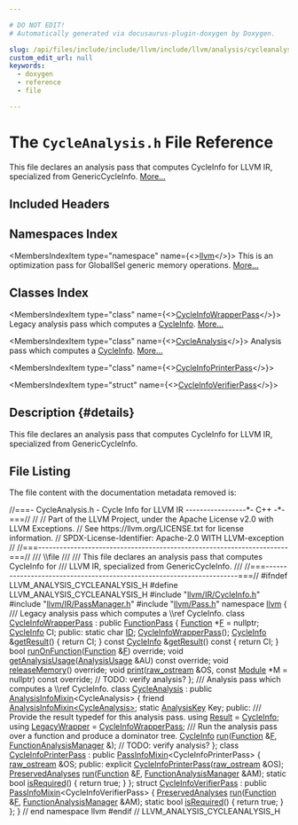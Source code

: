 ```yaml
---

# DO NOT EDIT!
# Automatically generated via docusaurus-plugin-doxygen by Doxygen.

slug: /api/files/include/include/llvm/include/llvm/analysis/cycleanalysis-h
custom_edit_url: null
keywords:
  - doxygen
  - reference
  - file

---
```





# The `CycleAnalysis.h` File Reference

<DoxygenPage pluginConfig={pluginConfig}>

This file declares an analysis pass that computes CycleInfo for LLVM IR, specialized from GenericCycleInfo. <a href="#details">More...</a>

## Included Headers

<IncludesList>
<IncludesListItem
  filePath="llvm/IR/CycleInfo.h"
  permalink="/docs/api/files/include/include/llvm/include/llvm/ir/cycleinfo-h"
  isLocal="true" />
<IncludesListItem
  filePath="llvm/IR/PassManager.h"
  permalink="/docs/api/files/include/include/llvm/include/llvm/ir/passmanager-h"
  isLocal="true" />
<IncludesListItem
  filePath="llvm/Pass.h"
  permalink="/docs/api/files/include/include/llvm/pass-h"
  isLocal="true" />
</IncludesList>

## Namespaces Index

<MembersIndex>

<MembersIndexItem
  type="namespace"
  name={<><a href="/docs/api/namespaces/llvm">llvm</a></>}>
This is an optimization pass for GlobalISel generic memory operations. <a href="/docs/api/namespaces/llvm/#details">More...</a>
</MembersIndexItem>

</MembersIndex>

## Classes Index

<MembersIndex>

<MembersIndexItem
  type="class"
  name={<><a href="/docs/api/classes/llvm/cycleinfowrapperpass">CycleInfoWrapperPass</a></>}>
Legacy analysis pass which computes a <a href="/docs/api/namespaces/llvm/#afdb65a469d6a946a06be1765b1d8b5b4">CycleInfo</a>. <a href="/docs/api/classes/llvm/cycleinfowrapperpass/#details">More...</a>
</MembersIndexItem>

<MembersIndexItem
  type="class"
  name={<><a href="/docs/api/classes/llvm/cycleanalysis">CycleAnalysis</a></>}>
Analysis pass which computes a <a href="/docs/api/namespaces/llvm/#afdb65a469d6a946a06be1765b1d8b5b4">CycleInfo</a>. <a href="/docs/api/classes/llvm/cycleanalysis/#details">More...</a>
</MembersIndexItem>

<MembersIndexItem
  type="class"
  name={<><a href="/docs/api/classes/llvm/cycleinfoprinterpass">CycleInfoPrinterPass</a></>}>
</MembersIndexItem>

<MembersIndexItem
  type="struct"
  name={<><a href="/docs/api/structs/llvm/cycleinfoverifierpass">CycleInfoVerifierPass</a></>}>
</MembersIndexItem>

</MembersIndex>

## Description {#details}

This file declares an analysis pass that computes CycleInfo for LLVM IR, specialized from GenericCycleInfo.

## File Listing

The file content with the documentation metadata removed is:

<ProgramListing>

<Link id="l00001" /><CodeLine lineNumber="1"><Highlight kind="comment">//===- CycleAnalysis.h - Cycle Info for LLVM IR -----------------&#42;- C++ -&#42;-===//</Highlight><Highlight kind="normal"></Highlight></CodeLine>
<Link id="l00002" /><CodeLine lineNumber="2"><Highlight kind="normal"></Highlight><Highlight kind="comment">//</Highlight><Highlight kind="normal"></Highlight></CodeLine>
<Link id="l00003" /><CodeLine lineNumber="3"><Highlight kind="normal"></Highlight><Highlight kind="comment">// Part of the LLVM Project, under the Apache License v2.0 with LLVM Exceptions.</Highlight><Highlight kind="normal"></Highlight></CodeLine>
<Link id="l00004" /><CodeLine lineNumber="4"><Highlight kind="normal"></Highlight><Highlight kind="comment">// See https://llvm.org/LICENSE.txt for license information.</Highlight><Highlight kind="normal"></Highlight></CodeLine>
<Link id="l00005" /><CodeLine lineNumber="5"><Highlight kind="normal"></Highlight><Highlight kind="comment">// SPDX-License-Identifier: Apache-2.0 WITH LLVM-exception</Highlight><Highlight kind="normal"></Highlight></CodeLine>
<Link id="l00006" /><CodeLine lineNumber="6"><Highlight kind="normal"></Highlight><Highlight kind="comment">//</Highlight><Highlight kind="normal"></Highlight></CodeLine>
<Link id="l00007" /><CodeLine lineNumber="7"><Highlight kind="normal"></Highlight><Highlight kind="comment">//===----------------------------------------------------------------------===//</Highlight><Highlight kind="comment"></Highlight></CodeLine>
<Link id="l00008" /><CodeLine lineNumber="8"><Highlight kind="comment">/// \\file</Highlight></CodeLine>
<Link id="l00009" /><CodeLine lineNumber="9"><Highlight kind="comment">///</Highlight></CodeLine>
<Link id="l00010" /><CodeLine lineNumber="10"><Highlight kind="comment">/// This file declares an analysis pass that computes CycleInfo for</Highlight></CodeLine>
<Link id="l00011" /><CodeLine lineNumber="11"><Highlight kind="comment">/// LLVM IR, specialized from GenericCycleInfo.</Highlight></CodeLine>
<Link id="l00012" /><CodeLine lineNumber="12"><Highlight kind="comment">///</Highlight><Highlight kind="normal"></Highlight></CodeLine>
<Link id="l00013" /><CodeLine lineNumber="13"><Highlight kind="normal"></Highlight><Highlight kind="comment">//===----------------------------------------------------------------------===//</Highlight><Highlight kind="normal"></Highlight></CodeLine>
<Link id="l00014" /><CodeLine lineNumber="14"><Highlight kind="normal"></Highlight></CodeLine>
<Link id="l00015" /><CodeLine lineNumber="15"><Highlight kind="normal"></Highlight><Highlight kind="preprocessor">#ifndef LLVM&#95;ANALYSIS&#95;CYCLEANALYSIS&#95;H</Highlight><Highlight kind="normal"></Highlight></CodeLine>
<Link id="l00016" /><CodeLine lineNumber="16"><Highlight kind="normal"></Highlight><Highlight kind="preprocessor">#define LLVM&#95;ANALYSIS&#95;CYCLEANALYSIS&#95;H</Highlight><Highlight kind="normal"></Highlight></CodeLine>
<Link id="l00017" /><CodeLine lineNumber="17"><Highlight kind="normal"></Highlight></CodeLine>
<Link id="l00018" /><CodeLine lineNumber="18"><Highlight kind="normal"></Highlight><Highlight kind="preprocessor">#include &quot;<a href="/docs/api/files/include/include/llvm/include/llvm/ir/cycleinfo-h">llvm/IR/CycleInfo.h</a>&quot;</Highlight><Highlight kind="normal"></Highlight></CodeLine>
<Link id="l00019" /><CodeLine lineNumber="19"><Highlight kind="normal"></Highlight><Highlight kind="preprocessor">#include &quot;<a href="/docs/api/files/include/include/llvm/include/llvm/ir/passmanager-h">llvm/IR/PassManager.h</a>&quot;</Highlight><Highlight kind="normal"></Highlight></CodeLine>
<Link id="l00020" /><CodeLine lineNumber="20"><Highlight kind="normal"></Highlight><Highlight kind="preprocessor">#include &quot;<a href="/docs/api/files/include/include/llvm/pass-h">llvm/Pass.h</a>&quot;</Highlight><Highlight kind="normal"></Highlight></CodeLine>
<Link id="l00021" /><CodeLine lineNumber="21"><Highlight kind="normal"></Highlight></CodeLine>
<Link id="l00022" /><CodeLine lineNumber="22"><Highlight kind="normal"></Highlight><Highlight kind="keyword">namespace </Highlight><Highlight kind="normal"><a href="/docs/api/namespaces/llvm">llvm</a> &#123;</Highlight></CodeLine>
<Link id="l00023" /><CodeLine lineNumber="23"><Highlight kind="normal"></Highlight><Highlight kind="comment"></Highlight></CodeLine>
<Link id="l00024" /><CodeLine lineNumber="24"><Highlight kind="comment">/// Legacy analysis pass which computes a \\ref CycleInfo.</Highlight><Highlight kind="normal"></Highlight></CodeLine>
<Link id="l00025" /><CodeLine lineNumber="25" lineLink="/docs/api/classes/llvm/cycleinfowrapperpass"><Highlight kind="normal"></Highlight><Highlight kind="keyword">class </Highlight><Highlight kind="normal"><a href="/docs/api/classes/llvm/cycleinfowrapperpass/#a3b6224f94970e54990302908ea595efb">CycleInfoWrapperPass</a> : </Highlight><Highlight kind="keyword">public</Highlight><Highlight kind="normal"> <a href="/docs/api/classes/llvm/functionpass/#a7691d83e3561f781cae4ce4a01bdfa93">FunctionPass</a> &#123;</Highlight></CodeLine>
<Link id="l00026" /><CodeLine lineNumber="26"><Highlight kind="normal">  <a href="/docs/api/classes/llvm/function">Function</a> &#42;<a href="/docs/api/files/lib/lib/support/md5-cpp/#a96d73bbd7af15cb1fc38c3f4a3bd82e9">F</a> = </Highlight><Highlight kind="keyword">nullptr</Highlight><Highlight kind="normal">;</Highlight></CodeLine>
<Link id="l00027" /><CodeLine lineNumber="27"><Highlight kind="normal">  <a href="/docs/api/namespaces/llvm/#afdb65a469d6a946a06be1765b1d8b5b4">CycleInfo</a> CI;</Highlight></CodeLine>
<Link id="l00028" /><CodeLine lineNumber="28"><Highlight kind="normal"></Highlight></CodeLine>
<Link id="l00029" /><CodeLine lineNumber="29"><Highlight kind="normal"></Highlight><Highlight kind="keyword">public</Highlight><Highlight kind="normal">:</Highlight></CodeLine>
<Link id="l00030" /><CodeLine lineNumber="30" lineLink="/docs/api/classes/llvm/cycleinfowrapperpass/#a528927e316bb5e88f61d33077b96d66e"><Highlight kind="normal">  </Highlight><Highlight kind="keyword">static</Highlight><Highlight kind="normal"> </Highlight><Highlight kind="keywordtype">char</Highlight><Highlight kind="normal"> <a href="/docs/api/classes/llvm/cycleinfowrapperpass/#a528927e316bb5e88f61d33077b96d66e">ID</a>;</Highlight></CodeLine>
<Link id="l00031" /><CodeLine lineNumber="31"><Highlight kind="normal"></Highlight></CodeLine>
<Link id="l00032" /><CodeLine lineNumber="32"><Highlight kind="normal">  <a href="/docs/api/classes/llvm/cycleinfowrapperpass/#a3b6224f94970e54990302908ea595efb">CycleInfoWrapperPass</a>();</Highlight></CodeLine>
<Link id="l00033" /><CodeLine lineNumber="33"><Highlight kind="normal"></Highlight></CodeLine>
<Link id="l00034" /><CodeLine lineNumber="34" lineLink="/docs/api/classes/llvm/cycleinfowrapperpass/#aa6634b712dc72bdc8a8a591deba21028"><Highlight kind="normal">  <a href="/docs/api/namespaces/llvm/#afdb65a469d6a946a06be1765b1d8b5b4">CycleInfo</a> &amp;<a href="/docs/api/classes/llvm/cycleinfowrapperpass/#aa6634b712dc72bdc8a8a591deba21028">getResult</a>() &#123; </Highlight><Highlight kind="keywordflow">return</Highlight><Highlight kind="normal"> CI; &#125;</Highlight></CodeLine>
<Link id="l00035" /><CodeLine lineNumber="35" lineLink="/docs/api/classes/llvm/cycleinfowrapperpass/#aceebe2d41e7bb3dfc35aafec789be5e5"><Highlight kind="normal">  </Highlight><Highlight kind="keyword">const</Highlight><Highlight kind="normal"> <a href="/docs/api/namespaces/llvm/#afdb65a469d6a946a06be1765b1d8b5b4">CycleInfo</a> &amp;<a href="/docs/api/classes/llvm/cycleinfowrapperpass/#aceebe2d41e7bb3dfc35aafec789be5e5">getResult</a>()</Highlight><Highlight kind="keyword"> const </Highlight><Highlight kind="normal">&#123; </Highlight><Highlight kind="keywordflow">return</Highlight><Highlight kind="normal"> CI; &#125;</Highlight></CodeLine>
<Link id="l00036" /><CodeLine lineNumber="36"><Highlight kind="normal"></Highlight></CodeLine>
<Link id="l00037" /><CodeLine lineNumber="37"><Highlight kind="normal">  </Highlight><Highlight kind="keywordtype">bool</Highlight><Highlight kind="normal"> <a href="/docs/api/classes/llvm/cycleinfowrapperpass/#a9b327094f5781a774f9d6978a6f10b6a">runOnFunction</a>(<a href="/docs/api/classes/llvm/function">Function</a> &amp;<a href="/docs/api/files/lib/lib/support/md5-cpp/#a96d73bbd7af15cb1fc38c3f4a3bd82e9">F</a>) </Highlight><Highlight kind="keyword">override</Highlight><Highlight kind="normal">;</Highlight></CodeLine>
<Link id="l00038" /><CodeLine lineNumber="38"><Highlight kind="normal">  </Highlight><Highlight kind="keywordtype">void</Highlight><Highlight kind="normal"> <a href="/docs/api/classes/llvm/cycleinfowrapperpass/#a26e67390cbefc6ab4a4385cad81cc584">getAnalysisUsage</a>(<a href="/docs/api/classes/llvm/analysisusage">AnalysisUsage</a> &amp;AU) </Highlight><Highlight kind="keyword">const override</Highlight><Highlight kind="normal">;</Highlight></CodeLine>
<Link id="l00039" /><CodeLine lineNumber="39"><Highlight kind="normal">  </Highlight><Highlight kind="keywordtype">void</Highlight><Highlight kind="normal"> <a href="/docs/api/classes/llvm/cycleinfowrapperpass/#aaa14fe975f1a870544c30df8985b2c9d">releaseMemory</a>() </Highlight><Highlight kind="keyword">override</Highlight><Highlight kind="normal">;</Highlight></CodeLine>
<Link id="l00040" /><CodeLine lineNumber="40"><Highlight kind="normal">  </Highlight><Highlight kind="keywordtype">void</Highlight><Highlight kind="normal"> <a href="/docs/api/classes/llvm/cycleinfowrapperpass/#a755b5beee2c1d36f5c6accce1e05140f">print</a>(<a href="/docs/api/classes/llvm/raw-ostream">raw&#95;ostream</a> &amp;OS, </Highlight><Highlight kind="keyword">const</Highlight><Highlight kind="normal"> <a href="/docs/api/classes/llvm/module">Module</a> &#42;M = </Highlight><Highlight kind="keyword">nullptr</Highlight><Highlight kind="normal">) </Highlight><Highlight kind="keyword">const override</Highlight><Highlight kind="normal">;</Highlight></CodeLine>
<Link id="l00041" /><CodeLine lineNumber="41"><Highlight kind="normal"></Highlight></CodeLine>
<Link id="l00042" /><CodeLine lineNumber="42"><Highlight kind="normal">  </Highlight><Highlight kind="comment">// TODO: verify analysis?</Highlight><Highlight kind="normal"></Highlight></CodeLine>
<Link id="l00043" /><CodeLine lineNumber="43"><Highlight kind="normal">&#125;;</Highlight></CodeLine>
<Link id="l00044" /><CodeLine lineNumber="44"><Highlight kind="normal"></Highlight><Highlight kind="comment"></Highlight></CodeLine>
<Link id="l00045" /><CodeLine lineNumber="45"><Highlight kind="comment">/// Analysis pass which computes a \\ref CycleInfo.</Highlight><Highlight kind="normal"></Highlight></CodeLine>
<Link id="l00046" /><CodeLine lineNumber="46" lineLink="/docs/api/classes/llvm/cycleanalysis"><Highlight kind="normal"></Highlight><Highlight kind="keyword">class </Highlight><Highlight kind="normal"><a href="/docs/api/classes/llvm/cycleanalysis">CycleAnalysis</a> : </Highlight><Highlight kind="keyword">public</Highlight><Highlight kind="normal"> <a href="/docs/api/structs/llvm/analysisinfomixin">AnalysisInfoMixin</a>&lt;CycleAnalysis&gt; &#123;</Highlight></CodeLine>
<Link id="l00047" /><CodeLine lineNumber="47"><Highlight kind="normal">  </Highlight><Highlight kind="keyword">friend</Highlight><Highlight kind="normal"> <a href="/docs/api/structs/llvm/analysisinfomixin">AnalysisInfoMixin&lt;CycleAnalysis&gt;</a>;</Highlight></CodeLine>
<Link id="l00048" /><CodeLine lineNumber="48"><Highlight kind="normal">  </Highlight><Highlight kind="keyword">static</Highlight><Highlight kind="normal"> <a href="/docs/api/structs/llvm/analysiskey">AnalysisKey</a> Key;</Highlight></CodeLine>
<Link id="l00049" /><CodeLine lineNumber="49"><Highlight kind="normal"></Highlight></CodeLine>
<Link id="l00050" /><CodeLine lineNumber="50"><Highlight kind="normal"></Highlight><Highlight kind="keyword">public</Highlight><Highlight kind="normal">:</Highlight><Highlight kind="comment"></Highlight></CodeLine>
<Link id="l00051" /><CodeLine lineNumber="51"><Highlight kind="comment">  /// Provide the result typedef for this analysis pass.</Highlight><Highlight kind="normal"></Highlight></CodeLine>
<Link id="l00052" /><CodeLine lineNumber="52" lineLink="/docs/api/classes/llvm/cycleanalysis/#a79ddf19071c643a3f1fd8f7057b60857"><Highlight kind="normal">  </Highlight><Highlight kind="keyword">using </Highlight><Highlight kind="normal"><a href="/docs/api/classes/llvm/cycleanalysis/#a79ddf19071c643a3f1fd8f7057b60857">Result</a> = <a href="/docs/api/namespaces/llvm/#afdb65a469d6a946a06be1765b1d8b5b4">CycleInfo</a>;</Highlight></CodeLine>
<Link id="l00053" /><CodeLine lineNumber="53"><Highlight kind="normal"></Highlight></CodeLine>
<Link id="l00054" /><CodeLine lineNumber="54" lineLink="/docs/api/classes/llvm/cycleanalysis/#ad82fefde1860698bb38d5b3fa1e52fae"><Highlight kind="normal">  </Highlight><Highlight kind="keyword">using </Highlight><Highlight kind="normal"><a href="/docs/api/classes/llvm/cycleanalysis/#ad82fefde1860698bb38d5b3fa1e52fae">LegacyWrapper</a> = <a href="/docs/api/classes/llvm/cycleinfowrapperpass">CycleInfoWrapperPass</a>;</Highlight></CodeLine>
<Link id="l00055" /><CodeLine lineNumber="55"><Highlight kind="normal"></Highlight><Highlight kind="comment"></Highlight></CodeLine>
<Link id="l00056" /><CodeLine lineNumber="56"><Highlight kind="comment">  /// Run the analysis pass over a function and produce a dominator tree.</Highlight><Highlight kind="normal"></Highlight></CodeLine>
<Link id="l00057" /><CodeLine lineNumber="57"><Highlight kind="normal">  <a href="/docs/api/namespaces/llvm/#afdb65a469d6a946a06be1765b1d8b5b4">CycleInfo</a> <a href="/docs/api/classes/llvm/cycleanalysis/#add7a1719f5d818684035dca74ae8f1d5">run</a>(<a href="/docs/api/classes/llvm/function">Function</a> &amp;<a href="/docs/api/files/lib/lib/support/md5-cpp/#a96d73bbd7af15cb1fc38c3f4a3bd82e9">F</a>, <a href="/docs/api/namespaces/llvm/#adce09a5a0de0e3177eb00e932734af2f">FunctionAnalysisManager</a> &amp;);</Highlight></CodeLine>
<Link id="l00058" /><CodeLine lineNumber="58"><Highlight kind="normal"></Highlight></CodeLine>
<Link id="l00059" /><CodeLine lineNumber="59"><Highlight kind="normal">  </Highlight><Highlight kind="comment">// TODO: verify analysis?</Highlight><Highlight kind="normal"></Highlight></CodeLine>
<Link id="l00060" /><CodeLine lineNumber="60"><Highlight kind="normal">&#125;;</Highlight></CodeLine>
<Link id="l00061" /><CodeLine lineNumber="61"><Highlight kind="normal"></Highlight></CodeLine>
<Link id="l00062" /><CodeLine lineNumber="62" lineLink="/docs/api/classes/llvm/cycleinfoprinterpass"><Highlight kind="normal"></Highlight><Highlight kind="keyword">class </Highlight><Highlight kind="normal"><a href="/docs/api/classes/llvm/cycleinfoprinterpass/#a39097402fd4e306eeae9153e3e0e4a20">CycleInfoPrinterPass</a> : </Highlight><Highlight kind="keyword">public</Highlight><Highlight kind="normal"> <a href="/docs/api/structs/llvm/passinfomixin">PassInfoMixin</a>&lt;CycleInfoPrinterPass&gt; &#123;</Highlight></CodeLine>
<Link id="l00063" /><CodeLine lineNumber="63"><Highlight kind="normal">  <a href="/docs/api/classes/llvm/raw-ostream">raw&#95;ostream</a> &amp;OS;</Highlight></CodeLine>
<Link id="l00064" /><CodeLine lineNumber="64"><Highlight kind="normal"></Highlight></CodeLine>
<Link id="l00065" /><CodeLine lineNumber="65"><Highlight kind="normal"></Highlight><Highlight kind="keyword">public</Highlight><Highlight kind="normal">:</Highlight></CodeLine>
<Link id="l00066" /><CodeLine lineNumber="66"><Highlight kind="normal">  </Highlight><Highlight kind="keyword">explicit</Highlight><Highlight kind="normal"> <a href="/docs/api/classes/llvm/cycleinfoprinterpass/#a39097402fd4e306eeae9153e3e0e4a20">CycleInfoPrinterPass</a>(<a href="/docs/api/classes/llvm/raw-ostream">raw&#95;ostream</a> &amp;OS);</Highlight></CodeLine>
<Link id="l00067" /><CodeLine lineNumber="67"><Highlight kind="normal">  <a href="/docs/api/classes/llvm/preservedanalyses">PreservedAnalyses</a> <a href="/docs/api/classes/llvm/cycleinfoprinterpass/#a5fe94fefc760afe4f7b178e72299aa39">run</a>(<a href="/docs/api/classes/llvm/function">Function</a> &amp;<a href="/docs/api/files/lib/lib/support/md5-cpp/#a96d73bbd7af15cb1fc38c3f4a3bd82e9">F</a>, <a href="/docs/api/namespaces/llvm/#adce09a5a0de0e3177eb00e932734af2f">FunctionAnalysisManager</a> &amp;AM);</Highlight></CodeLine>
<Link id="l00068" /><CodeLine lineNumber="68" lineLink="/docs/api/classes/llvm/cycleinfoprinterpass/#a276aa9c3ba602d98b4216c20eb7d19d5"><Highlight kind="normal">  </Highlight><Highlight kind="keyword">static</Highlight><Highlight kind="normal"> </Highlight><Highlight kind="keywordtype">bool</Highlight><Highlight kind="normal"> <a href="/docs/api/classes/llvm/cycleinfoprinterpass/#a276aa9c3ba602d98b4216c20eb7d19d5">isRequired</a>() &#123; </Highlight><Highlight kind="keywordflow">return</Highlight><Highlight kind="normal"> </Highlight><Highlight kind="keyword">true</Highlight><Highlight kind="normal">; &#125;</Highlight></CodeLine>
<Link id="l00069" /><CodeLine lineNumber="69"><Highlight kind="normal">&#125;;</Highlight></CodeLine>
<Link id="l00070" /><CodeLine lineNumber="70"><Highlight kind="normal"></Highlight></CodeLine>
<Link id="l00071" /><CodeLine lineNumber="71" lineLink="/docs/api/structs/llvm/cycleinfoverifierpass"><Highlight kind="normal"></Highlight><Highlight kind="keyword">struct </Highlight><Highlight kind="normal"><a href="/docs/api/structs/llvm/cycleinfoverifierpass">CycleInfoVerifierPass</a> : </Highlight><Highlight kind="keyword">public</Highlight><Highlight kind="normal"> <a href="/docs/api/structs/llvm/passinfomixin">PassInfoMixin</a>&lt;CycleInfoVerifierPass&gt; &#123;</Highlight></CodeLine>
<Link id="l00072" /><CodeLine lineNumber="72"><Highlight kind="normal">  <a href="/docs/api/classes/llvm/preservedanalyses">PreservedAnalyses</a> <a href="/docs/api/structs/llvm/cycleinfoverifierpass/#af9fcac728641055cca5bdb95469dc5e4">run</a>(<a href="/docs/api/classes/llvm/function">Function</a> &amp;<a href="/docs/api/files/lib/lib/support/md5-cpp/#a96d73bbd7af15cb1fc38c3f4a3bd82e9">F</a>, <a href="/docs/api/namespaces/llvm/#adce09a5a0de0e3177eb00e932734af2f">FunctionAnalysisManager</a> &amp;AM);</Highlight></CodeLine>
<Link id="l00073" /><CodeLine lineNumber="73" lineLink="/docs/api/structs/llvm/cycleinfoverifierpass/#a79b3201dea8752470f69ab43ac3350d4"><Highlight kind="normal">  </Highlight><Highlight kind="keyword">static</Highlight><Highlight kind="normal"> </Highlight><Highlight kind="keywordtype">bool</Highlight><Highlight kind="normal"> <a href="/docs/api/structs/llvm/cycleinfoverifierpass/#a79b3201dea8752470f69ab43ac3350d4">isRequired</a>() &#123; </Highlight><Highlight kind="keywordflow">return</Highlight><Highlight kind="normal"> </Highlight><Highlight kind="keyword">true</Highlight><Highlight kind="normal">; &#125;</Highlight></CodeLine>
<Link id="l00074" /><CodeLine lineNumber="74"><Highlight kind="normal">&#125;;</Highlight></CodeLine>
<Link id="l00075" /><CodeLine lineNumber="75"><Highlight kind="normal"></Highlight></CodeLine>
<Link id="l00076" /><CodeLine lineNumber="76"><Highlight kind="normal">&#125; </Highlight><Highlight kind="comment">// end namespace llvm</Highlight><Highlight kind="normal"></Highlight></CodeLine>
<Link id="l00077" /><CodeLine lineNumber="77"><Highlight kind="normal"></Highlight></CodeLine>
<Link id="l00078" /><CodeLine lineNumber="78"><Highlight kind="normal"></Highlight><Highlight kind="preprocessor">#endif </Highlight><Highlight kind="comment">// LLVM&#95;ANALYSIS&#95;CYCLEANALYSIS&#95;H</Highlight><Highlight kind="normal"></Highlight></CodeLine>

</ProgramListing>


</DoxygenPage>
